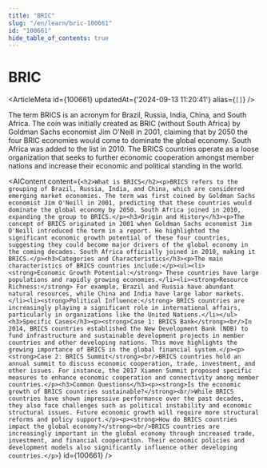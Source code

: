 ```yaml
---
title: "BRIC"
slug: "/en/learn/bric-100661"
id: "100661"
hide_table_of_contents: true
---
```



# BRIC

<ArticleMeta id={100661} updatedAt={'2024-09-13 11:20:41'} alias={`[]`} />
<div className='border-solid border-b border-t-0 my-4 border-[var(--ifm-color-gray-300)]' />

The term BRICS is an acronym for Brazil, Russia, India, China, and South Africa. The coin was initially created as BRIC (without South Africa) by Goldman Sachs economist Jim O'Neill in 2001, claiming that by 2050 the four BRIC economies would come to dominate the global economy. South Africa was added to the list in 2010. The BRICS countries operate as a loose organization that seeks to further economic cooperation amongst member nations and increase their economic and political standing in the world.

<AIContent content={`<h2>What is BRICS</h2><p>BRICS refers to the grouping of Brazil, Russia, India, and China, which are considered emerging market economies. The term was first coined by Goldman Sachs economist Jim O'Neill in 2001, predicting that these countries would dominate the global economy by 2050. South Africa joined in 2010, expanding the group to BRICS.</p><h3>Origin and History</h3><p>The concept of BRICS originated in 2001 when Goldman Sachs economist Jim O'Neill introduced the term in a report. He highlighted the significant economic growth potential of these four countries, suggesting they could become major drivers of the global economy in the coming decades. South Africa officially joined in 2010, making it BRICS.</p><h3>Categories and Characteristics</h3><p>The main characteristics of BRICS countries include:</p><ul><li><strong>Economic Growth Potential:</strong> These countries have large populations and rapidly growing economies.</li><li><strong>Resource Richness:</strong> For example, Brazil and Russia have abundant natural resources, while China and India have large labor markets.</li><li><strong>Political Influence:</strong> BRICS countries are increasingly playing a significant role in international affairs, particularly in organizations like the United Nations.</li></ul><h3>Specific Cases</h3><p><strong>Case 1: BRICS Bank</strong><br/>In 2014, BRICS countries established the New Development Bank (NDB) to fund infrastructure and sustainable development projects in member countries and other developing nations. This move highlights the growing importance of BRICS in the global financial system.</p><p><strong>Case 2: BRICS Summit</strong><br/>BRICS countries hold an annual summit to discuss economic cooperation, trade, investment, and other issues. For instance, the 2017 Xiamen Summit proposed specific measures to enhance economic cooperation and connectivity among member countries.</p><h3>Common Questions</h3><p><strong>Is the economic growth of BRICS countries sustainable?</strong><br/>While BRICS countries have shown impressive performance over the past decades, they also face challenges such as political instability and economic structural issues. Future economic growth will require more structural reforms and policy support.</p><p><strong>How do BRICS countries impact the global economy?</strong><br/>BRICS countries are increasingly important in the global economy through increased trade, investment, and financial cooperation. Their economic policies and development models also significantly influence other developing countries.</p>`} id={100661} />

